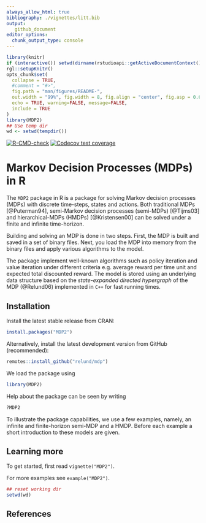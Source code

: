 ```yaml
---
always_allow_html: true
bibliography: ./vignettes/litt.bib
output: 
   github_document
editor_options: 
  chunk_output_type: console
---
```


<!-- README.md is generated from README.Rmd. Please edit that file -->

```r
library(knitr)
if (interactive()) setwd(dirname(rstudioapi::getActiveDocumentContext()$path))
rgl::setupKnitr()
opts_chunk$set(
  collapse = TRUE,
  #comment = "#>",
  fig.path = "man/figures/README-",
  out.width = "99%", fig.width = 8, fig.align = "center", fig.asp = 0.62,
  echo = TRUE, warning=FALSE, message=FALSE, 
  include = TRUE
)
library(MDP2)
## Use temp dir
wd <- setwd(tempdir())
```

<!-- badges: start -->
[![R-CMD-check](https://github.com/relund/mdp/actions/workflows/R-CMD-check.yaml/badge.svg)](https://github.com/relund/mdp/actions/workflows/R-CMD-check.yaml)
[![Codecov test coverage](https://codecov.io/gh/relund/mdp/branch/master/graph/badge.svg)](https://app.codecov.io/gh/relund/mdp?branch=master)
<!-- badges: end -->

# Markov Decision Processes (MDPs) in R

The `MDP2` package in R is a package for solving Markov decision processes (MDPs) with discrete 
time-steps, states and actions. Both traditional MDPs [@Puterman94], semi-Markov decision processes
(semi-MDPs) [@Tijms03] and hierarchical-MDPs (HMDPs) [@Kristensen00] can be solved under a finite
and infinite time-horizon.

Building and solving an MDP is done in two steps. First, the MDP is built and saved in a set 
of binary files. Next, you load the MDP into memory from the binary files and apply various
algorithms to the model.

The package implement well-known algorithms such as policy iteration and value iteration
under different criteria e.g. average reward per time unit and expected total discounted reward. The
model is stored using an underlying data structure based on the *state-expanded directed hypergraph*
of the MDP (@Relund06) implemented in `C++` for fast running times. 

## Installation

Install the latest stable release from CRAN:

```r
install.packages("MDP2")
```

Alternatively, install the latest development version from GitHub (recommended):

```r
remotes::install_github("relund/mdp")
```

We load the package using 

```r
library(MDP2)
```

Help about the package can be seen by writing

```r
?MDP2
```

To illustrate the package capabilities, we use a few examples, namely, an infinite and
finite-horizon semi-MDP and a HMDP. Before each example a short introduction to these models are
given.

## Learning more

To get started, first read `vignette("MDP2")`. 

For more examples see `example("MDP2")`. 

```r
## reset working dir
setwd(wd)
```


## References



